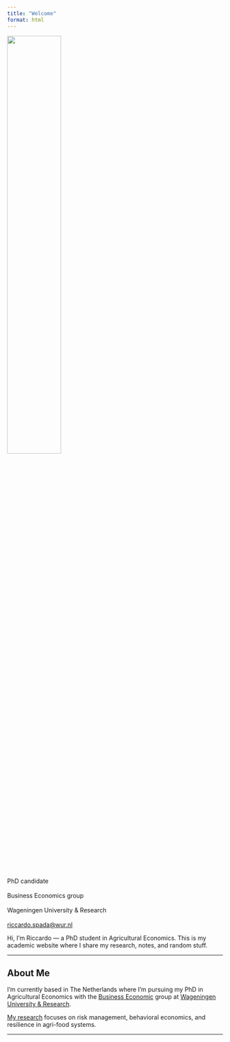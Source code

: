 ```yaml
---
title: "Welcome"
format: html
---
```


::: {.grid}
::: {.g-col-6}
![](images/ProfilePic.jpg){width="50%" fig-align="center"}
:::

::: {.g-col-6}
PhD candidate <br><br>
Business Economics group <br><br>
Wageningen University & Research <br><br>
[riccardo.spada@wur.nl](mailto:riccardo.spada@wur.nl)
:::
:::


Hi, I'm Riccardo --- a PhD student in Agricultural Economics. This is my academic website where I share my research, notes, and random stuff.

------------------------------------------------------------------------

## About Me

I'm currently based in The Netherlands where I'm pursuing my PhD in Agricultural Economics with the [Business Economic](https://www.wur.nl/en/research-results/chair-groups/social-sciences/business-economics-group.htm) group at [Wageningen University & Research](https://www.wur.nl/en). 

[My research](research.html) focuses on risk management, behavioral economics, and resilience in agri-food systems. 

------------------------------------------------------------------------





